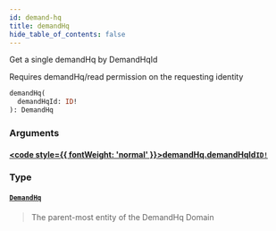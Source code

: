 ```yaml
---
id: demand-hq
title: demandHq
hide_table_of_contents: false
---
```








Get a single demandHq by DemandHqId

Requires demandHq/read permission on the requesting identity

```graphql
demandHq(
  demandHqId: ID!
): DemandHq
```


### Arguments

#### [<code style={{ fontWeight: 'normal' }}>demandHq.<b>demandHqId</b></code>](#)<Bullet />[`ID!`](/demand/api/graphql-admin/reference/scalars/id) <Badge class="secondary" text="non-null"/> <Badge class="secondary" text="scalar"/>
> 
> 

### Type

#### [`DemandHq`](/demand/api/graphql-admin/reference/objects/demand-hq) <Badge class="secondary" text="object"/>
> The parent-most entity of the DemandHq Domain
> 





